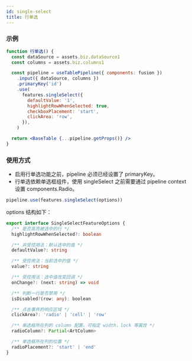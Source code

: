 ```yaml
---
id: single-select
title: 行单选
---
```


### 示例

```jsx live
function 行单选() {
  const dataSource = assets.biz.dataSource1
  const columns = assets.biz.columns1

  const pipeline = useTablePipeline({ components: fusion })
    .input({ dataSource, columns })
    .primaryKey('id')
    .use(
      features.singleSelect({
        defaultValue: '1',
        highlightRowWhenSelected: true,
        checkboxPlacement: 'start',
        clickArea: 'row',
      }),
    )

  return <BaseTable {...pipeline.getProps()} />
}
```

### 使用方式

- 启用行单选功能之前，pipeline 必须已经设置了 primaryKey。
- 行单选依赖单选框组件，使用 singleSelect 之前需要通过 pipeline context 设置 components.Radio。

```jsx
pipeline.use(features.singleSelect(options))
```

options 结构如下：

```ts
export interface SingleSelectFeatureOptions {
  /** 是否高亮被选中的行 */
  highlightRowWhenSelected?: boolean

  /** 非受控用法：默认选中的值 */
  defaultValue?: string

  /** 受控用法：当前选中的值 */
  value?: string

  /** 受控用法：选中值改变回调 */
  onChange?: (next: string) => void

  /** 判断一行是否禁用 */
  isDisabled?(row: any): boolean

  /** 点击事件的响应区域 */
  clickArea?: 'radio' | 'cell' | 'row'

  /** 单选框所在列的 column 配置，可指定 width，lock 等属性 */
  radioColumn?: Partial<ArtColumn>

  /** 单选框所在列的位置 */
  radioPlacement?: 'start' | 'end'
}
```
